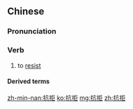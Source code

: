 ==Chinese==
{{zh-forms}}

===Pronunciation===
{{zh-pron
|m=kàngjù
|c=kong3 keoi5
|mn=khòng-kī
|cat=v
}}

===Verb===
{{zh-verb}}

# to [[resist]]

====Derived terms====
{{zh-der|不可抗拒}}

[[zh-min-nan:抗拒]]
[[ko:抗拒]]
[[mg:抗拒]]
[[zh:抗拒]]